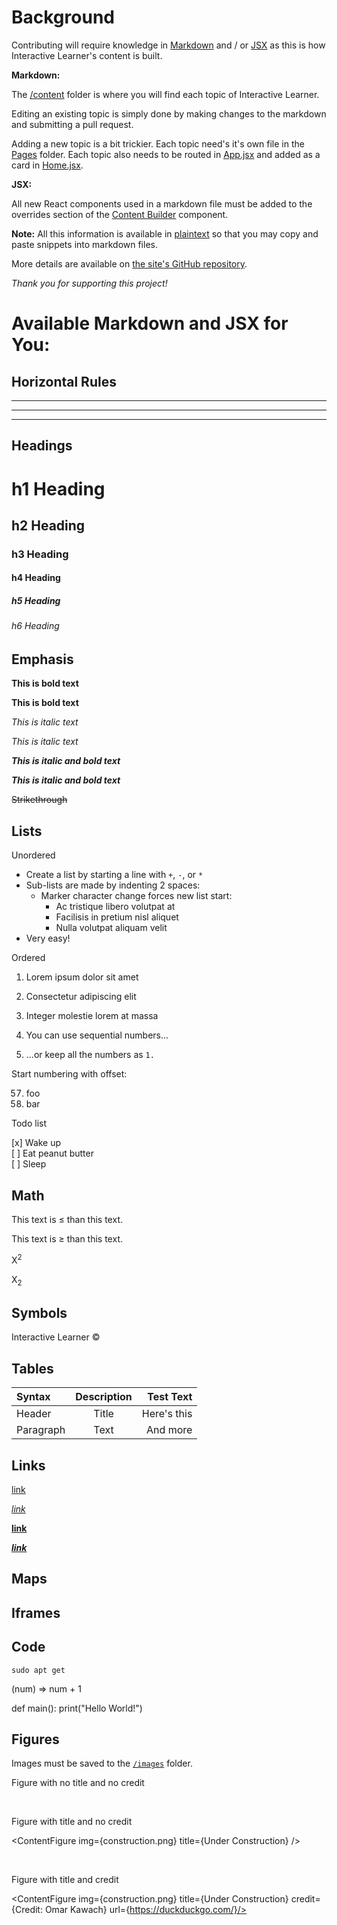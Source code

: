 # Background

Contributing will require knowledge in [Markdown](https://daringfireball.net/projects/markdown/) and / or [JSX](https://reactjs.org/docs/introducing-jsx.html) as this is how Interactive Learner's content is built.

**Markdown:**

The [/content](https://github.com/InteractiveLearner/interactivelearner.github.io/tree/main/src/views/content) folder is where you will find each topic of Interactive Learner.

Editing an existing topic is simply done by making changes to the markdown and submitting a pull request.

Adding a new topic is a bit trickier. Each topic need's it's own file in the [Pages](https://github.com/InteractiveLearner/interactivelearner.github.io/tree/main/src/views/pages) folder. Each topic also needs to be routed in [App.jsx](https://github.com/InteractiveLearner/interactivelearner.github.io/blob/main/src/App.jsx) and added as a card in [Home.jsx](https://github.com/InteractiveLearner/interactivelearner.github.io/blob/main/src/views/pages/Home.jsx).

**JSX:**

All new React components used in a markdown file must be added to the overrides section of the [Content Builder](https://github.com/InteractiveLearner/interactivelearner.github.io/blob/main/src/components/ContentBuilder.jsx) component.

**Note:** All this information is available in [plaintext](https://raw.githubusercontent.com/InteractiveLearner/interactivelearner.github.io/main/src/views/content/Contribute.mdx) so that you may copy and paste snippets into markdown files.

More details are available on [the site's GitHub repository](https://github.com/InteractiveLearner/interactivelearner.github.io).

*Thank you for supporting this project!*

# Available Markdown and JSX for You:

## Horizontal Rules

___

---

***

## Headings

# h1 Heading
## h2 Heading
### h3 Heading
#### h4 Heading
##### h5 Heading
###### h6 Heading

## Emphasis

**This is bold text**

__This is bold text__

*This is italic text*

_This is italic text_

***This is italic and bold text***

___This is italic and bold text___

~~Strikethrough~~

## Lists

Unordered

+ Create a list by starting a line with `+`, `-`, or `*`
+ Sub-lists are made by indenting 2 spaces:
  - Marker character change forces new list start:
    * Ac tristique libero volutpat at
    + Facilisis in pretium nisl aliquet
    - Nulla volutpat aliquam velit
+ Very easy!

Ordered

1. Lorem ipsum dolor sit amet
2. Consectetur adipiscing elit
3. Integer molestie lorem at massa


1. You can use sequential numbers...
1. ...or keep all the numbers as `1.`

Start numbering with offset:

57. foo
1. bar

Todo list

[x] Wake up <br />
[ ] Eat peanut butter <br />
[ ] Sleep

## Math

This text is &le; than this text.

This text is &ge; than this text.

X<sup>2</sup>

X<sub>2</sub>

## Symbols

Interactive Learner &copy;

## Tables

| Syntax      | Description | Test Text     |
| :---        |    :----:   |          ---: |
| Header      | Title       | Here's this   |
| Paragraph   | Text        | And more      |

## Links

[link](https://duckduckgo.com/)

*[link](https://duckduckgo.com/)*

**[link](https://duckduckgo.com/)**

***[link](https://duckduckgo.com/)***

## Maps

<EmptyMap/>

## Iframes

<CardMedia url={https://en.wikipedia.org/wiki/Multivariate_map} height={600}>

## Code

```sudo apt get```

<SyntaxHighlighter language="plaintext">(num) => num + 1</SyntaxHighlighter>

<SyntaxHighlighter language="python">
def main():
    print("Hello World!")
</SyntaxHighlighter>

## Figures

Images must be saved to the [```/images```](https://github.com/InteractiveLearner/interactivelearner.github.io/tree/main/src/assets/images) folder.

Figure with no title and no credit

<ContentFigure img={construction.png} />

<br>

Figure with title and no credit

<ContentFigure img={construction.png} title={Under Construction} />

<br>

Figure with title and credit

<ContentFigure img={construction.png} title={Under Construction} credit={Credit: Omar Kawach} url={https://duckduckgo.com/}/>

<br>
